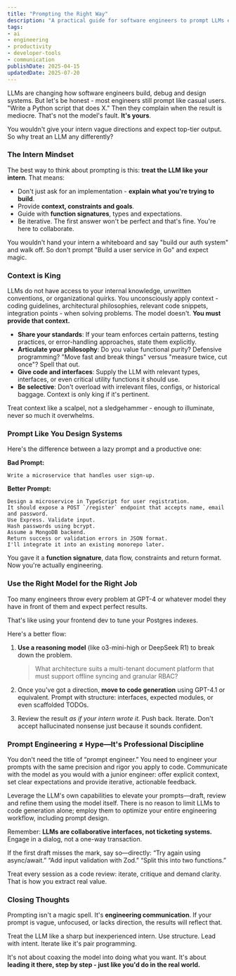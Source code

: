 ```yaml
---
title: "Prompting the Right Way"
description: "A practical guide for software engineers to prompt LLMs effectively. Covers context, constraints, model selection and iterative workflows to get better results and integrate AI into real engineering practice."
tags:
- ai
- engineering
- productivity
- developer-tools
- communication
publishDate: 2025-04-15
updatedDate: 2025-07-20
---
```


LLMs are changing how software engineers build, debug and design systems. But let's be honest - most engineers still prompt like casual users.
"Write a Python script that does X." Then they complain when the result is mediocre. That's not the model's fault. **It's yours**.

You wouldn't give your intern vague directions and expect top-tier output. So why treat an LLM any differently?

### The Intern Mindset

The best way to think about prompting is this: **treat the LLM like your intern**.
That means:

- Don't just ask for an implementation - **explain what you're trying to build**.
- Provide **context, constraints and goals**.
- Guide with **function signatures**, types and expectations.
- Be iterative. The first answer won't be perfect and that's fine. You're here to collaborate.

You wouldn't hand your intern a whiteboard and say "build our auth system" and walk off. So don't prompt "Build a user service in Go" and expect magic.

### Context is King

LLMs do not have access to your internal knowledge, unwritten conventions, or organizational quirks. You unconsciously apply context - coding guidelines, architectural philosophies, relevant code snippets, integration points - when solving problems. The model doesn't. **You must provide that context.**

- **Share your standards**: If your team enforces certain patterns, testing practices, or error-handling approaches, state them explicitly.
- **Articulate your philosophy**: Do you value functional purity? Defensive programming? "Move fast and break things" versus "measure twice, cut once"? Spell that out.
- **Give code and interfaces**: Supply the LLM with relevant types, interfaces, or even critical utility functions it should use.
- **Be selective**: Don't overload with irrelevant files, configs, or historical baggage. Context is only king if it's pertinent.

Treat context like a scalpel, not a sledgehammer - enough to illuminate, never so much it overwhelms.

### Prompt Like You Design Systems

Here's the difference between a lazy prompt and a productive one:

**Bad Prompt:**

```plaintext
Write a microservice that handles user sign-up.
```

**Better Prompt:**

```plaintext
Design a microservice in TypeScript for user registration.
It should expose a POST `/register` endpoint that accepts name, email and password.
Use Express. Validate input.
Hash passwords using bcrypt.
Assume a MongoDB backend.
Return success or validation errors in JSON format.
I'll integrate it into an existing monorepo later.
```

You gave it a **function signature**, data flow, constraints and return format.
Now you're actually engineering.

### Use the Right Model for the Right Job

Too many engineers throw every problem at GPT-4 or whatever model they have in front of them and expect perfect results.

That's like using your frontend dev to tune your Postgres indexes.

Here's a better flow:

1. **Use a reasoning model** (like o3-mini-high or DeepSeek R1) to break down the problem.
   > What architecture suits a multi-tenant document platform that must support offline syncing and granular RBAC?

2. Once you've got a direction, **move to code generation** using GPT-4.1 or equivalent.
   Prompt with structure: interfaces, expected modules, or even scaffolded TODOs.

3. Review the result *as if your intern wrote it.* Push back. Iterate.
   Don't accept hallucinated nonsense just because it sounds confident.

### Prompt Engineering ≠ Hype—It's Professional Discipline

You don't need the title of “prompt engineer.” You need to engineer your prompts with the same precision and rigor you apply to code.
Communicate with the model as you would with a junior engineer: offer explicit context, set clear expectations and provide iterative, actionable feedback.

Leverage the LLM's own capabilities to elevate your prompts—draft, review and refine them using the model itself.
There is no reason to limit LLMs to code generation alone; employ them to optimize your entire engineering workflow, including prompt design.

Remember: **LLMs are collaborative interfaces, not ticketing systems.** Engage in a dialog, not a one-way transaction.

If the first draft misses the mark, say so—directly:
“Try again using async/await.”
“Add input validation with Zod.”
“Split this into two functions.”

Treat every session as a code review: iterate, critique and demand clarity. That is how you extract real value.

### Closing Thoughts

Prompting isn't a magic spell. It's **engineering communication**.
If your prompt is vague, unfocused, or lacks direction, the results will reflect that.

Treat the LLM like a sharp but inexperienced intern.
Use structure. Lead with intent. Iterate like it's pair programming.

It's not about coaxing the model into doing what you want.
It's about **leading it there, step by step - just like you'd do in the real world.**
